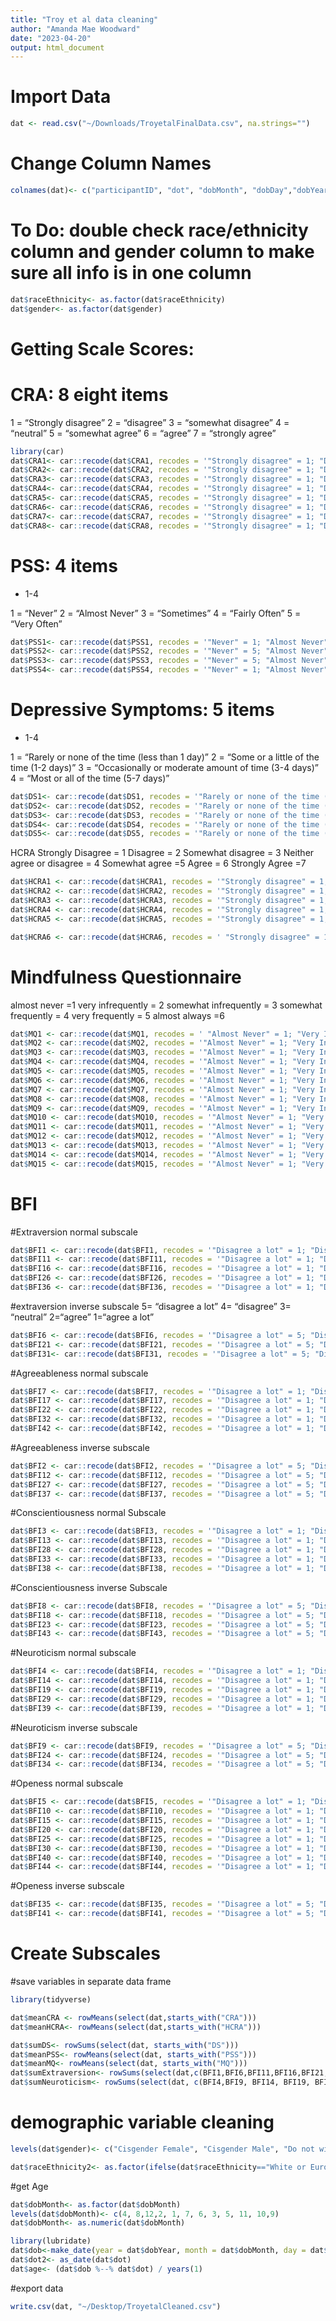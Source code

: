 ```yaml
---
title: "Troy et al data cleaning"
author: "Amanda Mae Woodward"
date: "2023-04-20"
output: html_document
---
```


# Import Data
```r
dat <- read.csv("~/Downloads/TroyetalFinalData.csv", na.strings="")
```

# Change Column Names
```r
colnames(dat)<- c("participantID", "dot", "dobMonth", "dobDay","dobYear", "raceEthnicity", "raceEthnicityDescription", "gender", "genderDescription", "ses","CRA1", "CRA2", "CRA3", "CRA4", "CRA5", "CRA6", "CRA7", "CRA8","HCRA1", "HCRA2", "HCRA3", "HCRA4", "HCRA5", "HCRA6", "DS1", "DS2", "DS3", "DS4", "DS5", "PSS1", "PSS2", "PSS3", "PSS4", "MSES", "MQ1", "MQ2", "MQ3", "MQ4", "MQ5", "MQ6", "MQ7","MQ8", "MQ9", "MQ10", "MQ11", "MQ12", "MQ13","MQ14","MQ15", "BFI1", "BFI2", "BFI3", "BFI4", "BFI5", "BFI6", "BFI7", "BFI8", "BFI9", "BFI10", "BFI11", "BFI12","BFI13","BFI14","BFI15","BFI16", "BFI17", "BFI18","BFI19", "BFI20", "BFI21","BFI22", "BFI23", "BFI24", "BFI25", "BFI26", "BFI27", "BFI28", "BFI29", "BFI30", "BFI31", "BFI32", "BFI33", "BFI34","BFI35","BFI36","BFI37","BFI38", "BFI39", "BFI40","BFI41", "BFI42", "BFI43","BFI44")
```

# To Do: double check race/ethnicity column and gender column to make sure all info is in one column 
```r
dat$raceEthnicity<- as.factor(dat$raceEthnicity)
dat$gender<- as.factor(dat$gender)
```

# Getting Scale Scores:

# CRA: 8 eight items
1 = "Strongly disagree"
2 = "disagree"
3 = "somewhat disagree" 
4 = "neutral"
5 = "somewhat agree"
6 = "agree" 
7 = "strongly agree"
```r
library(car)
dat$CRA1<- car::recode(dat$CRA1, recodes = '"Strongly disagree" = 1; "Disagree" = 2; "Somewhat disagree" = 3; "Neutral" = 4; "Somewhat agree" =5; "Agree" = 6; "Strongly agree" = 7')
dat$CRA2<- car::recode(dat$CRA2, recodes = '"Strongly disagree" = 1; "Disagree" = 2; "Somewhat disagree" = 3; "Neutral" = 4; "Somewhat agree" =5; "Agree" = 6; "Strongly agree" = 7')
dat$CRA3<- car::recode(dat$CRA3, recodes = '"Strongly disagree" = 1; "Disagree" = 2; "Somewhat disagree" = 3; "Neutral" = 4; "Somewhat agree" =5; "Agree" = 6; "Strongly agree" = 7')
dat$CRA4<- car::recode(dat$CRA4, recodes = '"Strongly disagree" = 1; "Disagree" = 2; "Somewhat disagree" = 3; "Neutral" = 4; "Somewhat agree" =5; "Agree" = 6; "Strongly agree" = 7')
dat$CRA5<- car::recode(dat$CRA5, recodes = '"Strongly disagree" = 1; "Disagree" = 2; "Somewhat disagree" = 3; "Neutral" = 4; "Somewhat agree" =5; "Agree" = 6; "Strongly agree" = 7')
dat$CRA6<- car::recode(dat$CRA6, recodes = '"Strongly disagree" = 1; "Disagree" = 2; "Somewhat disagree" = 3; "Neutral" = 4; "Somewhat agree" =5; "Agree" = 6; "Strongly agree" = 7')
dat$CRA7<- car::recode(dat$CRA7, recodes = '"Strongly disagree" = 1; "Disagree" = 2; "Somewhat disagree" = 3; "Neutral" = 4; "Somewhat agree" =5; "Agree" = 6; "Strongly agree" = 7')
dat$CRA8<- car::recode(dat$CRA8, recodes = '"Strongly disagree" = 1; "Disagree" = 2; "Somewhat disagree" = 3; "Neutral" = 4; "Somewhat agree" =5; "Agree" = 6; "Strongly agree" = 7')
```

# PSS: 4 items
- 1-4

1 = "Never"
2 = "Almost Never"
3 = "Sometimes"
4 = "Fairly Often"
5 = "Very Often"

```r
dat$PSS1<- car::recode(dat$PSS1, recodes = '"Never" = 1; "Almost Never" = 2; "Sometimes" = 3; "Fairly Often" = 4; "Very Often" = 5')
dat$PSS2<- car::recode(dat$PSS2, recodes = '"Never" = 5; "Almost Never" = 4; "Sometimes" = 3; "Fairly Often" = 2; "Very Often" = 1')
dat$PSS3<- car::recode(dat$PSS3, recodes = '"Never" = 5; "Almost Never" = 4; "Sometimes" = 3; "Fairly Often" = 2; "Very Often" = 1')
dat$PSS4<- car::recode(dat$PSS4, recodes = '"Never" = 1; "Almost Never" = 2; "Sometimes" = 3; "Fairly Often" = 4; "Very Often" = 5')
```

# Depressive Symptoms: 5 items
- 1-4

1 = "Rarely or none of the time (less than 1 day)"
2 = "Some or a little of the time (1-2 days)"
3 = "Occasionally or moderate amount of time (3-4 days)"
4 = "Most or all of the time (5-7 days)"

```r
dat$DS1<- car::recode(dat$DS1, recodes = '"Rarely or none of the time (less than 1 day)" = 1; "Some or a little of the time (1-2 days)" = 2; "Occasionally or moderate amount of time (3-4 days)" = 3; "Most or all of the time (5-7 days)" = 4')
dat$DS2<- car::recode(dat$DS2, recodes = '"Rarely or none of the time (less than 1 day)" = 1; "Some or a little of the time (1-2 days)" = 2; "Occasionally or moderate amount of time (3-4 days)" = 3; "Most or all of the time (5-7 days)" = 4')
dat$DS3<- car::recode(dat$DS3, recodes = '"Rarely or none of the time (less than 1 day)" = 1; "Some or a little of the time (1-2 days)" = 2; "Occasionally or moderate amount of time (3-4 days)" = 3; "Most or all of the time (5-7 days)" = 4')
dat$DS4<- car::recode(dat$DS4, recodes = '"Rarely or none of the time (less than 1 day)" = 1; "Some or a little of the time (1-2 days)" = 2; "Occasionally or moderate amount of time (3-4 days)" = 3; "Most or all of the time (5-7 days)" = 4')
dat$DS5<- car::recode(dat$DS5, recodes = '"Rarely or none of the time (less than 1 day)" = 1; "Some or a little of the time (1-2 days)" = 2; "Occasionally or moderate amount of time (3-4 days)" = 3; "Most or all of the time (5-7 days)" = 4')
```


HCRA
Strongly Disagree  = 1
Disagree = 2
Somewhat disagree = 3
Neither agree or disagree = 4
Somewhat agree =5
Agree = 6
Strongly Agree =7
```r
dat$HCRA1 <- car::recode(dat$HCRA1, recodes = '"Strongly disagree" = 1; "Disagree" = 2; "Somewhat disagree" = 3; "Neither agree nor disagree" = 4; "Somewhat agree" = 5; "Agree" = 6; "Strongly agree" = 7')
dat$HCRA2 <- car::recode(dat$HCRA2, recodes = '"Strongly disagree" = 1; "Disagree" = 2; "Somewhat disagree" = 3; "Neither agree nor disagree" = 4; "Somewhat agree" = 5; "Agree" = 6; "Strongly agree" = 7')
dat$HCRA3 <- car::recode(dat$HCRA3, recodes = '"Strongly disagree" = 1; "Disagree" = 2; "Somewhat disagree" = 3; "Neither agree nor disagree" = 4; "Somewhat agree" = 5; "Agree" = 6; "Strongly agree" = 7')
dat$HCRA4 <- car::recode(dat$HCRA4, recodes = '"Strongly disagree" = 1; "Disagree" = 2; "Somewhat disagree" = 3; "Neither agree nor disagree" = 4; "Somewhat agree" = 5; "Agree" = 6; "Strongly agree" = 7')
dat$HCRA5 <- car::recode(dat$HCRA5, recodes = '"Strongly disagree" = 1; "Disagree" = 2; "Somewhat disagree" = 3; "Neither agree nor disagree" = 4; "Somewhat agree" = 5; "Agree" = 6; "Strongly agree" = 7')

dat$HCRA6 <- car::recode(dat$HCRA6, recodes = ' "Strongly disagree" = 1; "Disagree" = 2; "Somewhat disagree" = 3; "Neither agree nor disagree" = 4; "Somewhat agree" = 5; "Agree" = 6; "Strongly agree" = 7')
```

# Mindfulness Questionnaire
almost never =1
very infrequently = 2
somewhat infrequently = 3
somewhat frequently = 4
very frequently = 5
almost always =6

```r
dat$MQ1 <- car::recode(dat$MQ1, recodes = ' "Almost Never" = 1; "Very Infrequently" = 2; "Somewhat Infrequently" = 3; "Somewhat Frequently" = 4; "Very Frequently" = 5; "Almost Always" = 6')
dat$MQ2 <- car::recode(dat$MQ2, recodes = '"Almost Never" = 1; "Very Infrequently" = 2; "Somewhat Infrequently" = 3; "Somewhat Frequently" = 4; "Very Frequently" = 5; "Almost Always" = 6')
dat$MQ3 <- car::recode(dat$MQ3, recodes = '"Almost Never" = 1; "Very Infrequently" = 2; "Somewhat Infrequently" = 3; "Somewhat Frequently" = 4; "Very Frequently" = 5; "Almost Always" = 6')
dat$MQ4 <- car::recode(dat$MQ4, recodes = '"Almost Never" = 1; "Very Infrequently" = 2; "Somewhat Infrequently" = 3; "Somewhat Frequently" = 4; "Very Frequently" = 5; "Almost Always" = 6')
dat$MQ5 <- car::recode(dat$MQ5, recodes = '"Almost Never" = 1; "Very Infrequently" = 2; "Somewhat Infrequently" = 3; "Somewhat Frequently" = 4; "Very Frequently" = 5; "Almost Always" = 6')
dat$MQ6 <- car::recode(dat$MQ6, recodes = '"Almost Never" = 1; "Very Infrequently" = 2; "Somewhat Infrequently" = 3; "Somewhat Frequently" = 4; "Very Frequently" = 5; "Almost Always" = 6')
dat$MQ7 <- car::recode(dat$MQ7, recodes = '"Almost Never" = 1; "Very Infrequently" = 2; "Somewhat Infrequently" = 3; "Somewhat Frequently" = 4; "Very Frequently" = 5; "Almost Always" = 6')
dat$MQ8 <- car::recode(dat$MQ8, recodes = '"Almost Never" = 1; "Very Infrequently" = 2; "Somewhat Infrequently" = 3; "Somewhat Frequently" = 4; "Very Frequently" = 5; "Almost Always" = 6')
dat$MQ9 <- car::recode(dat$MQ9, recodes = '"Almost Never" = 1; "Very Infrequently" = 2; "Somewhat Infrequently" = 3; "Somewhat Frequently" = 4; "Very Frequently" = 5; "Almost Always" = 6')
dat$MQ10 <- car::recode(dat$MQ10, recodes = '"Almost Never" = 1; "Very Infrequently" = 2; "Somewhat Infrequently" = 3; "Somewhat Frequently" = 4; "Very Frequently" = 5; "Almost Always" = 6')
dat$MQ11 <- car::recode(dat$MQ11, recodes = '"Almost Never" = 1; "Very Infrequently" = 2; "Somewhat Infrequently" = 3; "Somewhat Frequently" = 4; "Very Frequently" = 5; "Almost Always" = 6')
dat$MQ12 <- car::recode(dat$MQ12, recodes = '"Almost Never" = 1; "Very Infrequently" = 2; "Somewhat Infrequently" = 3; "Somewhat Frequently" = 4; "Very Frequently" = 5; "Almost Always" = 6')
dat$MQ13 <- car::recode(dat$MQ13, recodes = '"Almost Never" = 1; "Very Infrequently" = 2; "Somewhat Infrequently" = 3; "Somewhat Frequently" = 4; "Very Frequently" = 5; "Almost Always" = 6')
dat$MQ14 <- car::recode(dat$MQ14, recodes = '"Almost Never" = 1; "Very Infrequently" = 2; "Somewhat Infrequently" = 3; "Somewhat Frequently" = 4; "Very Frequently" = 5; "Almost Always" = 6')
dat$MQ15 <- car::recode(dat$MQ15, recodes = '"Almost Never" = 1; "Very Infrequently" = 2; "Somewhat Infrequently" = 3; "Somewhat Frequently" = 4; "Very Frequently" = 5; "Almost Always" = 6')
```

# BFI 
#Extraversion normal subscale
```r
dat$BFI1 <- car::recode(dat$BFI1, recodes = '"Disagree a lot" = 1; "Disagree" = 2; "Neutral" = 3; "Agree" = 4; "Agree a lot" = 5')
dat$BFI11 <- car::recode(dat$BFI11, recodes = '"Disagree a lot" = 1; "Disagree" = 2; "Neutral" = 3; "Agree" = 4; "Agree a lot" = 5')
dat$BFI16 <- car::recode(dat$BFI16, recodes = '"Disagree a lot" = 1; "Disagree" = 2; "Neutral" = 3; "Agree" = 4; "Agree a lot" = 5')
dat$BFI26 <- car::recode(dat$BFI26, recodes = '"Disagree a lot" = 1; "Disagree" = 2; "Neutral" = 3; "Agree" = 4; "Agree a lot" = 5')
dat$BFI36 <- car::recode(dat$BFI36, recodes = '"Disagree a lot" = 1; "Disagree" = 2; "Neutral" = 3; "Agree" = 4; "Agree a lot" = 5')
```
#extraversion inverse subscale
5= "disagree a lot"
4= "disagree"
3= "neutral"
2="agree"
1="agree a lot"
```r
dat$BFI6 <- car::recode(dat$BFI6, recodes = '"Disagree a lot" = 5; "Disagree" = 4; "Neutral" = 3; "Agree" = 2; "Agree a lot" = 1')
dat$BFI21 <- car::recode(dat$BFI21, recodes = '"Disagree a lot" = 5; "Disagree" = 4; "Neutral" = 3; "Agree" = 2; "Agree a lot" = 1')
dat$BFI31<- car::recode(dat$BFI31, recodes = '"Disagree a lot" = 5; "Disagree" = 4; "Neutral" = 3; "Agree" = 2; "Agree a lot" = 1')
```
#Agreeableness normal subscale
```r
dat$BFI7 <- car::recode(dat$BFI7, recodes = '"Disagree a lot" = 1; "Disagree" = 2; "Neutral" = 3; "Agree" = 4; "Agree a lot" = 5')
dat$BFI17 <- car::recode(dat$BFI17, recodes = '"Disagree a lot" = 1; "Disagree" = 2; "Neutral" = 3; "Agree" = 4; "Agree a lot" = 5')
dat$BFI22 <- car::recode(dat$BFI22, recodes = '"Disagree a lot" = 1; "Disagree" = 2; "Neutral" = 3; "Agree" = 4; "Agree a lot" = 5')
dat$BFI32 <- car::recode(dat$BFI32, recodes = '"Disagree a lot" = 1; "Disagree" = 2; "Neutral" = 3; "Agree" = 4; "Agree a lot" = 5')
dat$BFI42 <- car::recode(dat$BFI42, recodes = '"Disagree a lot" = 1; "Disagree" = 2; "Neutral" = 3; "Agree" = 4; "Agree a lot" = 5')
```
#Agreeableness inverse subscale
```r
dat$BFI2 <- car::recode(dat$BFI2, recodes = '"Disagree a lot" = 5; "Disagree" = 4; "Neutral" = 3; "Agree" = 2; "Agree a lot" = 1')
dat$BFI12 <- car::recode(dat$BFI12, recodes = '"Disagree a lot" = 5; "Disagree" = 4; "Neutral" = 3; "Agree" = 2; "Agree a lot" = 1')
dat$BFI27 <- car::recode(dat$BFI27, recodes = '"Disagree a lot" = 5; "Disagree" = 4; "Neutral" = 3; "Agree" = 2; "Agree a lot" = 1')
dat$BFI37 <- car::recode(dat$BFI37, recodes = '"Disagree a lot" = 5; "Disagree" = 4; "Neutral" = 3; "Agree" = 2; "Agree a lot" = 1')
```
#Conscientiousness normal Subscale
```r
dat$BFI3 <- car::recode(dat$BFI3, recodes = '"Disagree a lot" = 1; "Disagree" = 2; "Neutral" = 3; "Agree" = 4; "Agree a lot" = 5')
dat$BFI13 <- car::recode(dat$BFI13, recodes = '"Disagree a lot" = 1; "Disagree" = 2; "Neutral" = 3; "Agree" = 4; "Agree a lot" = 5')
dat$BFI28 <- car::recode(dat$BFI28, recodes = '"Disagree a lot" = 1; "Disagree" = 2; "Neutral" = 3; "Agree" = 4; "Agree a lot" = 5')
dat$BFI33 <- car::recode(dat$BFI33, recodes = '"Disagree a lot" = 1; "Disagree" = 2; "Neutral" = 3; "Agree" = 4; "Agree a lot" = 5')
dat$BFI38 <- car::recode(dat$BFI38, recodes = '"Disagree a lot" = 1; "Disagree" = 2; "Neutral" = 3; "Agree" = 4; "Agree a lot" = 5')
```
#Conscientiousness inverse Subscale
```r
dat$BFI8 <- car::recode(dat$BFI8, recodes = '"Disagree a lot" = 5; "Disagree" = 4; "Neutral" = 3; "Agree" = 2; "Agree a lot" = 1')
dat$BFI18 <- car::recode(dat$BFI18, recodes = '"Disagree a lot" = 5; "Disagree" = 4; "Neutral" = 3; "Agree" = 2; "Agree a lot" = 1')
dat$BFI23 <- car::recode(dat$BFI23, recodes = '"Disagree a lot" = 5; "Disagree" = 4; "Neutral" = 3; "Agree" = 2; "Agree a lot" = 1')
dat$BFI43 <- car::recode(dat$BFI43, recodes = '"Disagree a lot" = 5; "Disagree" = 4; "Neutral" = 3; "Agree" = 2; "Agree a lot" = 1')
```

#Neuroticism normal subscale
```r
dat$BFI4 <- car::recode(dat$BFI4, recodes = '"Disagree a lot" = 1; "Disagree" = 2; "Neutral" = 3; "Agree" = 4; "Agree a lot" = 5')
dat$BFI14 <- car::recode(dat$BFI14, recodes = '"Disagree a lot" = 1; "Disagree" = 2; "Neutral" = 3; "Agree" = 4; "Agree a lot" = 5')
dat$BFI19 <- car::recode(dat$BFI19, recodes = '"Disagree a lot" = 1; "Disagree" = 2; "Neutral" = 3; "Agree" = 4; "Agree a lot" = 5')
dat$BFI29 <- car::recode(dat$BFI29, recodes = '"Disagree a lot" = 1; "Disagree" = 2; "Neutral" = 3; "Agree" = 4; "Agree a lot" = 5')
dat$BFI39 <- car::recode(dat$BFI39, recodes = '"Disagree a lot" = 1; "Disagree" = 2; "Neutral" = 3; "Agree" = 4; "Agree a lot" = 5')
```

#Neuroticism inverse subscale
```r
dat$BFI9 <- car::recode(dat$BFI9, recodes = '"Disagree a lot" = 5; "Disagree" = 4; "Neutral" = 3; "Agree" = 2; "Agree a lot" = 1')
dat$BFI24 <- car::recode(dat$BFI24, recodes = '"Disagree a lot" = 5; "Disagree" = 4; "Neutral" = 3; "Agree" = 2; "Agree a lot" = 1')
dat$BFI34 <- car::recode(dat$BFI34, recodes = '"Disagree a lot" = 5; "Disagree" = 4; "Neutral" = 3; "Agree" = 2; "Agree a lot" = 1')
```

#Openess normal subscale
```r
dat$BFI5 <- car::recode(dat$BFI5, recodes = '"Disagree a lot" = 1; "Disagree" = 2; "Neutral" = 3; "Agree" = 4; "Agree a lot" = 5')
dat$BFI10 <- car::recode(dat$BFI10, recodes = '"Disagree a lot" = 1; "Disagree" = 2; "Neutral" = 3; "Agree" = 4; "Agree a lot" = 5')
dat$BFI15 <- car::recode(dat$BFI15, recodes = '"Disagree a lot" = 1; "Disagree" = 2; "Neutral" = 3; "Agree" = 4; "Agree a lot" = 5')
dat$BFI20 <- car::recode(dat$BFI20, recodes = '"Disagree a lot" = 1; "Disagree" = 2; "Neutral" = 3; "Agree" = 4; "Agree a lot" = 5')
dat$BFI25 <- car::recode(dat$BFI25, recodes = '"Disagree a lot" = 1; "Disagree" = 2; "Neutral" = 3; "Agree" = 4; "Agree a lot" = 5')
dat$BFI30 <- car::recode(dat$BFI30, recodes = '"Disagree a lot" = 1; "Disagree" = 2; "Neutral" = 3; "Agree" = 4; "Agree a lot" = 5')
dat$BFI40 <- car::recode(dat$BFI40, recodes = '"Disagree a lot" = 1; "Disagree" = 2; "Neutral" = 3; "Agree" = 4; "Agree a lot" = 5')
dat$BFI44 <- car::recode(dat$BFI44, recodes = '"Disagree a lot" = 1; "Disagree" = 2; "Neutral" = 3; "Agree" = 4; "Agree a lot" = 5')
```

#Openess inverse subscale
```r
dat$BFI35 <- car::recode(dat$BFI35, recodes = '"Disagree a lot" = 5; "Disagree" = 4; "Neutral" = 3; "Agree" = 2; "Agree a lot" = 1')
dat$BFI41 <- car::recode(dat$BFI41, recodes = '"Disagree a lot" = 5; "Disagree" = 4; "Neutral" = 3; "Agree" = 2; "Agree a lot" = 1')
```

# Create Subscales

 #save variables in separate data frame
```r
library(tidyverse)

dat$meanCRA <- rowMeans(select(dat,starts_with("CRA")))
dat$meanHCRA<- rowMeans(select(dat,starts_with("HCRA")))

dat$sumDS<- rowSums(select(dat, starts_with("DS")))
dat$meanPSS<- rowMeans(select(dat, starts_with("PSS")))  
dat$meanMQ<- rowMeans(select(dat, starts_with("MQ")))
dat$sumExtraversion<- rowSums(select(dat,c(BFI1,BFI6,BFI11,BFI16,BFI21, BFI26, BFI31, BFI36)))
dat$sumNeuroticism<- rowSums(select(dat, c(BFI4,BFI9, BFI14, BFI19, BFI24,BFI29, BFI34, BFI39)))
```

# demographic variable cleaning
```r
levels(dat$gender)<- c("Cisgender Female", "Cisgender Male", "Do not wish to disclose", "Transgender Male")

dat$raceEthnicity2<- as.factor(ifelse(dat$raceEthnicity=="White or European American" , "White", "Other")) #this was how Troy et al coded Race previously. we will do analyses with both
```

#get Age
```r
dat$dobMonth<- as.factor(dat$dobMonth)
levels(dat$dobMonth)<- c(4, 8,12,2, 1, 7, 6, 3, 5, 11, 10,9)
dat$dobMonth<- as.numeric(dat$dobMonth)

library(lubridate)
dat$dob<-make_date(year = dat$dobYear, month = dat$dobMonth, day = dat$dobDay)
dat$dot2<- as_date(dat$dot)
dat$age<- (dat$dob %--% dat$dot) / years(1)
```


#export data 
```r
write.csv(dat, "~/Desktop/TroyetalCleaned.csv")
```

